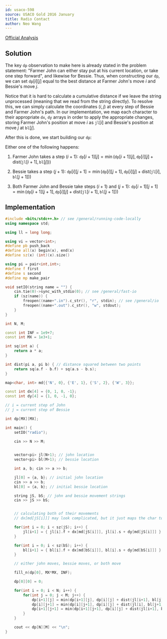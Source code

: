 ```yaml
---
id: usaco-598
source: USACO Gold 2016 January
title: Radio Contact
author: Neo Wang
---
```


[Official Analysis](http://www.usaco.org/current/data/sol_radio_gold_jan16.html)

## Solution

The key $\texttt{dp}$ observation to make here is already stated in the problem statement: "Farmer John can either stay put at his current location, or take one step forward", and likewise for Bessie. Thus, when constructing our $\texttt{dp}$, we can set $\texttt{dp}[i][j]$ equal to the best distance at Farmer John's move $i$ and Bessie's move $j$. 

Notice that it is hard to calculate a cumulative distance if we leave the string unprocessed (meaning that we read from the string directly). To resolve this, we can simply calculate the coordinates $(i,j)$ at every step of Bessie and Farmer John's path. In our implementation, we map each character to their appropriate `dx`, `dy` arrays in order to apply the appropriate changes, storing Farmer John's position at move $i$ as $\texttt{jl}[i]$ and Bessie's position at move $j$ at $\texttt{bl}[j]$.

After this is done, we start building our $\texttt{dp}$:

Either one of the following happens:

1. Farmer John takes a step $(i+1)$: $\texttt{dp}[i+1][j] = \min(\texttt{dp}[i+1][j], \texttt{dp}[i][j] + \text{dist}(\texttt{jl}[i+1], \texttt{bl}[j]))$

2. Bessie takes a step $(j+1)$: $\texttt{dp}[i][j+1] = \min(\texttt{dp}[i][j+1], \texttt{dp}[i][j] + \text{dist}(\texttt{jl}[i], \texttt{bl}[j+1]))$

3. Both Farmer John and Bessie take steps $(i+1)$ and $(j+1)$: $\texttt{dp}[i+1][j+1] = \min(\texttt{dp}[i+1][j+1], \texttt{dp}[i][j] + \text{dist}(\texttt{jl}[i+1], \texttt{bl}[j+1]))$

## Implementation

<LanguageSection>

<CPPSection>

```cpp
#include <bits/stdc++.h> // see /general/running-code-locally
using namespace std;

using ll = long long;

using vi = vector<int>;
#define pb push_back
#define all(x) begin(x), end(x)
#define sz(x) (int)(x).size()

using pi = pair<int,int>;
#define f first
#define s second
#define mp make_pair

void setIO(string name = "") {
	cin.tie(0)->sync_with_stdio(0); // see /general/fast-io
	if (sz(name)) {
		freopen((name+".in").c_str(), "r", stdin); // see /general/io
		freopen((name+".out").c_str(), "w", stdout);
	}
}

int N, M;

const int INF = 1e9+7;
const int MX = 1e3+1;

int sq(int a) {
	return a * a;
}

int dist(pi a, pi b) { // distance squared between two points
	return sq(a.f - b.f) + sq(a.s - b.s);
}

map<char, int> md{{'N', 0}, {'E', 1}, {'S', 2}, {'W', 3}};

const int dx[4] = {0, 1, 0, -1};
const int dy[4] = {1, 0, -1, 0};

// i = current step of John
// j = current step of Bessie

int dp[MX][MX];

int main() {
	setIO("radio");

	cin >> N >> M;
	

	vector<pi> jl(N+1); // john location
	vector<pi> bl(M+1); // bessie location

	int a, b; cin >> a >> b;

	jl[0] = {a, b}; // initial john location
	cin >> a >> b;
	bl[0] = {a, b}; // initial bessie location

	string jS, bS; // john and bessie movement strings
	cin >> jS >> bS;


	// calculating both of their movements
	// dx[md[jS[i]]] may look complicated, but it just maps the char to its change

	for(int i = 0; i < sz(jS); i++) {
		jl[i+1] = { jl[i].f + dx[md[jS[i]]], jl[i].s + dy[md[jS[i]]] };
	}

	for(int i = 0; i < sz(bS); i++) {
		bl[i+1] = { bl[i].f + dx[md[bS[i]]], bl[i].s + dy[md[bS[i]]] };
	}

	// either john moves, bessie moves, or both move

	fill_n(dp[0], MX*MX, INF);

	dp[0][0] = 0;

	for(int i = 0; i < N; i++) {
		for(int j = 0; j < M; j++) {
			dp[i+1][j] = min(dp[i+1][j], dp[i][j] + dist(jl[i+1], bl[j]));
			dp[i][j+1] = min(dp[i][j+1], dp[i][j] + dist(jl[i], bl[j+1]));
			dp[i+1][j+1] = min(dp[i+1][j+1], dp[i][j] + dist(jl[i+1], bl[j+1]));
		}
	}

	cout << dp[N][M] << "\n";
}
```

</CPPSection>

</LanguageSection>
